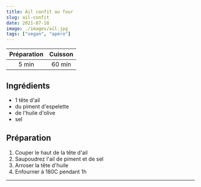 ```yaml
---
title: Ail confit au four
slug: ail-confit
date: 2021-07-18
image: ./images/ail.jpg
tags: ["vegan", "apéro"]
---
```


| Préparation | Cuisson |
| :-: | :-: |
| 5 min | 60 min |

## Ingrédients
- <ListItem>1 tête d'ail</ListItem>
- <ListItem>du piment d'espelette</ListItem>
- <ListItem>de l'huile d'olive</ListItem>
- <ListItem>sel</ListItem>

## Préparation

1. Couper le haut de la tête d'ail
2. Saupoudrez l'ail de piment et de sel
3. Arroser la tête d'huile
4. Enfourner à 180C pendant 1h

---
